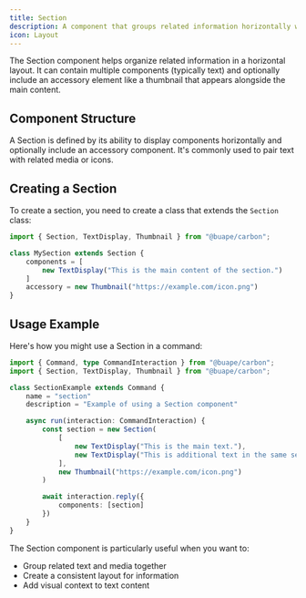 ```yaml
---
title: Section
description: A component that groups related information horizontally with an optional accessory.
icon: Layout
---
```


The Section component helps organize related information in a horizontal layout. It can contain multiple components (typically text) and optionally include an accessory element like a thumbnail that appears alongside the main content.

## Component Structure

A Section is defined by its ability to display components horizontally and optionally include an accessory component. It's commonly used to pair text with related media or icons.

## Creating a Section

To create a section, you need to create a class that extends the `Section` class:

```ts title="src/components/section.ts"
import { Section, TextDisplay, Thumbnail } from "@buape/carbon";

class MySection extends Section {
	components = [
		new TextDisplay("This is the main content of the section.")
	]
	accessory = new Thumbnail("https://example.com/icon.png")
}
```

## Usage Example

Here's how you might use a Section in a command:

```ts title="src/commands/section-example.ts"
import { Command, type CommandInteraction } from "@buape/carbon";
import { Section, TextDisplay, Thumbnail } from "@buape/carbon";

class SectionExample extends Command {
	name = "section"
	description = "Example of using a Section component"

	async run(interaction: CommandInteraction) {
		const section = new Section(
			[
				new TextDisplay("This is the main text."),
				new TextDisplay("This is additional text in the same section.")
			],
			new Thumbnail("https://example.com/icon.png")
		)

		await interaction.reply({
			components: [section]
		})
	}
}
```

The Section component is particularly useful when you want to:
- Group related text and media together
- Create a consistent layout for information
- Add visual context to text content 